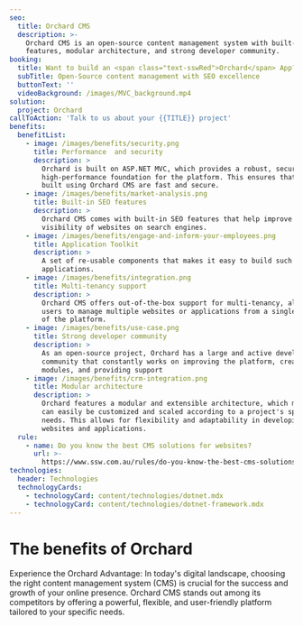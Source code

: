 ```yaml
---
seo:
  title: Orchard CMS
  description: >-
    Orchard CMS is an open-source content management system with built-in SEO
    features, modular architecture, and strong developer community.
booking:
  title: Want to build an <span class="text-sswRed">Orchard</span> App?
  subTitle: Open-Source content management with SEO excellence
  buttonText: ''
  videoBackground: /images/MVC_background.mp4
solution:
  project: Orchard
callToAction: 'Talk to us about your {{TITLE}} project'
benefits:
  benefitList:
    - image: /images/benefits/security.png
      title: Performance  and security
      description: >
        Orchard is built on ASP.NET MVC, which provides a robust, secure, and
        high-performance foundation for the platform. This ensures that websites
        built using Orchard CMS are fast and secure.
    - image: /images/benefits/market-analysis.png
      title: Built-in SEO features
      description: >
        Orchard CMS comes with built-in SEO features that help improve the
        visibility of websites on search engines.
    - image: /images/benefits/engage-and-inform-your-employees.png
      title: Application Toolkit
      description: >
        A set of re-usable components that makes it easy to build such
        applications.
    - image: /images/benefits/integration.png
      title: Multi-tenancy support
      description: >
        Orchard CMS offers out-of-the-box support for multi-tenancy, allowing
        users to manage multiple websites or applications from a single instance
        of the platform.
    - image: /images/benefits/use-case.png
      title: Strong developer community
      description: >
        As an open-source project, Orchard has a large and active developer
        community that constantly works on improving the platform, creating new
        modules, and providing support
    - image: /images/benefits/crm-integration.png
      title: Modular architecture
      description: >
        Orchard features a modular and extensible architecture, which means it
        can easily be customized and scaled according to a project's specific
        needs. This allows for flexibility and adaptability in developing unique
        websites and applications.
  rule:
    - name: Do you know the best CMS solutions for websites?
      url: >-
        https://www.ssw.com.au/rules/do-you-know-the-best-cms-solutions-for-websites/
technologies:
  header: Technologies
  technologyCards:
    - technologyCard: content/technologies/dotnet.mdx
    - technologyCard: content/technologies/dotnet-framework.mdx
---
```


# The benefits of **Orchard**

Experience the Orchard Advantage: In today's digital landscape, choosing the right content management system (CMS) is crucial for the success and growth of your online presence. Orchard CMS stands out among its competitors by offering a powerful, flexible, and user-friendly platform tailored to your specific needs.
